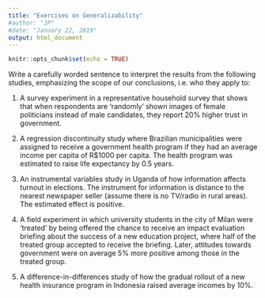 ```yaml
---
title: "Exercises on Generalizability"
#author: "JP"
#date: "January 22, 2019"
output: html_document
---
```


```r
knitr::opts_chunk$set(echo = TRUE)
```

Write a carefully worded sentence to interpret the results from the following studies, emphasizing the scope of our conclusions, i.e. who they apply to:

1. A survey experiment in a representative household survey that shows that when respondents are 'randomly' shown images of female politicians instead of male candidates, they report 20\% higher trust in government.

2. A regression discontinuity study where Brazilian municipalities were assigned to receive a government health program if they had an average income per capita of R$1000 per capita. The health program was estimated to raise life expectancy by 0.5 years.

3. An instrumental variables study in Uganda of how information affects turnout in elections. The instrument for information is distance to the nearest newspaper seller (assume there is no TV/radio in rural areas). The estimated effect is positive.

4. A field experiment in which university students in the city of Milan were 'treated' by being offered the chance to receive an impact evaluation briefing about the success of a new education project, where half of the treated group accepted to receive the briefing. Later, attitudes towards government were on average 5\% more positive among those in the treated group.

5. A difference-in-differences study of how the gradual rollout of a new health insurance program in Indonesia raised average incomes by 10\%.  